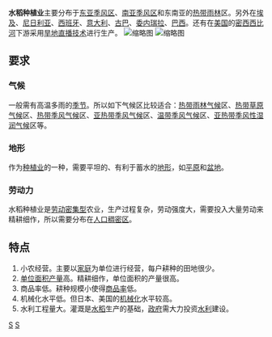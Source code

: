 {{Multiple issues|
{{Expand|time=2013-02-14T08:19:11+00:00 }}
{{expand|time=2012-05-21T09:04:52+00:00}}
{{unreferenced|time=2012-05-21T09:04:52+00:00}}
}}
'''水稻种植业'''主要分布于[[东亚季风区|东亚季风区]]、[[南亚季风区|南亚季风区]]和东南亚的[[热带雨林|热带雨林]]区。另外在[[埃及|埃及]]、[[尼日利亚|尼日利亚]]、[[西班牙|西班牙]]、[[意大利|意大利]]、[[古巴|古巴]]、[[委内瑞拉|委内瑞拉]]、[[巴西|巴西]]。还有在[[美国|美国]]的[[密西西比河|密西西比河]]下游采用[[旱地直播技术|旱地直播技术]]进行生产。
[[File:Rice_terraces_in_Indonesia-IMG_3082.jpg|缩略图]]
[[File:CosechadoraArroz_21.9.2003.JPG|缩略图]]

==要求==
===气候===
一般需有高温多雨的[[季节|季节]]。所以如下气候区比较适合：[[热带雨林气候|热带雨林气候]]区、[[热带草原气候|热带草原气候]]区、[[热带季风气候|热带季风气候]]区、[[亚热带季风气候|亚热带季风气候]]区、[[温带季风气候|温带季风气候]]区、[[亚热带季风性湿润气候|亚热带季风性湿润气候]]区等。

===地形===
作为[[种植业|种植业]]的一种，需要平坦的、有利于蓄水的[[地形|地形]]，如[[平原|平原]]和[[盆地|盆地]]。

===劳动力===
水稻种植业是[[劳动密集型|劳动密集型]]农业，生产过程复杂，劳动强度大，需要投入大量劳动来精耕细作，所以需要分布在[[人口稠密区|人口稠密区]]。

==特点==
#小农经营。主要以[[家庭|家庭]]为单位进行经营，每户耕种的田地很少。
#[[单产|单位面积产量]]高。精耕细作，单位面积的产量很高。
#商品率低。耕种规模小使得[[商品率|商品率]]低。
#机械化水平低。但日本、美国的[[机械化|机械化]]水平较高。
#水利工程量大。灌溉是[[水稻|水稻]]生产的基础，[[政府|政府]]需大力投资[[水利|水利]]建设。


[[Category:水稻|S]]
[[Category:种植业|S]]
